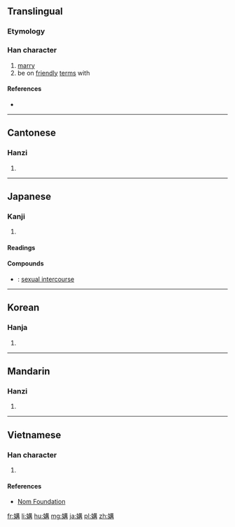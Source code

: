 ==Translingual==

===Etymology===
{{Han compound|女|冓|c1=s|c2=p|t1=female|ls=psc}}

===Han character===
{{Han char|rn=38|rad=女|as=10|sn=13|four=45457|canj=VTTB|ids=⿰女冓}}

# [[marry]]
# be on [[friendly]] [[term]]s with

====References====
* {{Han ref|kx=0268.280|dkj=06597|dj=0536.050|hdz=21070.090|uh=5ABE|ud=23230|bh=B6FC|bd=46844}}

----

==Cantonese==

===Hanzi===
{{yue-hanzi|jyut=gau3|y=gau3}}

# {{defn|lang=yue|sort=女10}}

----

==Japanese==

===Kanji===
{{ja-kanji|grade=|rs=女10}}

# {{defn|lang=ja|sort=女10}}

====Readings====
{{ja-readings|goon=[[く]] (ku)|kanon=[[こう]] (kō)|kun=[[よしみ]] (yoshimi)}}

====Compounds====
{{der-top|Compounds}}
* {{ja-r|交媾|こうこう}}: [[sexual intercourse]]
{{der-bottom}}

----

==Korean==

===Hanja===
{{ko-hanja|hangeul=구|rv=gu|mr=ku}}

# {{defn|lang=ko|sort=女10}}

----

==Mandarin==

===Hanzi===
{{cmn-hanzi|pin=[[gòu]] ([[gou4]])|wg=kou<sup>4</sup>}}

# {{defn|lang=cmn|sort=女10}}

----

==Vietnamese==

===Han character===
{{vi-readings|rs=女10|hanviet=cấu}}

# {{defn|lang=vi|sort=女10}}

====References====
* [http://nomfoundation.org/common/nom_details.php?codepoint=5abe Nom Foundation]

[[fr:媾]]
[[li:媾]]
[[hu:媾]]
[[mg:媾]]
[[ja:媾]]
[[pl:媾]]
[[zh:媾]]